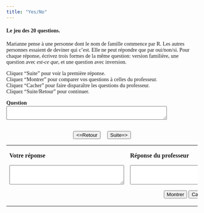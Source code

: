 ```yaml
---
title: "Yes/No"
---
```

<head>
  <style>
    body {
      font-family: Garamond, serif;
    }
  </style>
</head>

#### Le jeu des 20 questions.

Marianne pense à une personne dont le nom de famille commence par R. Les autres personnes essaient de deviner qui c'est. Elle ne peut répondre que par oui/non/si. Pour chaque réponse, écrivez trois formes de la même question: version familière, une question avec *est-ce que*, et une question avec inversion. \

Cliquez "Suite" pour voir la première réponse.\
Cliquez "Montrer" pour comparer vos questions à celles du professeur.\
Cliquez "Cacher" pour faire disparaître les questions du professeur.\
Cliquez "Suite/Retour" pour continuer.

 <form name="qbox" action="" method="post">
    <p>
      <b>Question</b><br />
      <textarea name="q" rows="2" wrap="virtual" cols="50"></textarea>
    </p>
    <center>
      <br>
      <button onClick="begin(-1)" type="button">&lt;=Retour</button>
      &nbsp; &nbsp;
      <button onClick="begin(1)" type="button">Suite=&gt;</button>
      <br />

    </center>
  </form>

  <table width="80%" border="0" align="center">
    <tbody>
      <tr>
        <td valign="top" width="236">
          <p>
            <b>Votre réponse</b>
          </p>
          <form name="Sinput" action="" method="post">
            <p>
              <textarea name="Content" rows="3" wrap="virtual" cols="35"></textarea>
            </p>
          </form>
        </td>
        <td valign="top" width="308">
          <p>
            <b>Réponse du professeur</b>
          </p>
          <form name="feedback" action="" method="post">
            <p>
              <textarea name="fb" rows="3" wrap="virtual" cols="35"></textarea>
            </p>
          </form>
          <form name="Check" action="" method="post">
            <center>
              <button onClick="checkAnswer()" type="button">Montrer</button>
              <button onClick="hideAnswer()" type="button">Cacher</button>
            </center>
          </form>
        </td>
      </tr>
    </tbody>
  </table>

<SCRIPT language=Javascript><!--//
//  This code is based on a script by Marmoe Soemarmo.  
//  Dan Beeby modified it and wrote the creation interface, JavaScripts, and Perl Scripts.
//  http://lang.swarthmore.edu/mellon -- dbeeby@haverford.edu.
//  Content by Alison Murray Levine, University of Virginia, alevine@virginia.edu.
//  You may borrow and modify these scripts, but please give credit where credit is due.
	var Question= new Array();
	var Answer= new Array();
//---------------------DATA--------------------

Question[1]="--Oui, c'est une femme.";Question[2]="--Oui, elle est vivante.";Question[3]="--Non, elle n'est pas chanteuse.";Question[4]="--Oui, c'est une femme politique.";Question[5]="--Non, elle n'est pas de droite.";Question[6]="--Si, elle est socialiste.";Question[7]="--Oui, elle s'appelle Ségolène Royal.";

Answer[1]="*Familier*: C'est une femme? *Est-ce que*: Est-ce que c'est une femme? *Inversion*: Est-ce une femme?";Answer[2]="*Familier*: Elle est vivante? *Est-ce que*: Est-ce qu'elle est vivante? *Inversion*: Est-elle vivante?";Answer[3]="*Familier*: Elle est chanteuse? *Est-ce que*: Est-ce qu'elle est chanteuse? *Inversion*: Est-elle chanteuse?";Answer[4]="*Familier*: C'est une femme politique? *Est-ce que*: Est-ce que c'est une femme politique? *Inversion*: Est-ce une femme politique?";Answer[5]="*Familier*: Elle est de droite? *Est-ce que*: Est-ce qu'elle est de droite? *Inversion*: Est-elle de droite?";Answer[6]="*Familier*: Elle n'est pas socialiste? *Est-ce que*: Est-ce qu'elle n'est pas socialiste? *Inversion*: N'est-elle pas socialiste?";Answer[7]="*Familier*: Elle s'appelle Ségolène Royal? *Est-ce que*: Est-ce qu'elle s'appelle Ségolène Royal? *Inversion*: S'appelle-t-elle Ségolène Royal?";

//-------------------END DATA-------------


  var NextQ = 0;
  var QN = 0;

  function begin(QN) {
    NextQ = NextQ + QN;
    if (Question[NextQ] == null) {
      alert("Il n’y a plus de questions. Cliquez sur suite/retour pour revoir les questions.");
    }
    document.feedback.fb.value = "";
    document.Sinput.Content.value = "";
    document.qbox.q.value = Question[NextQ];
  }

  function checkAnswer() {
    if (document.Sinput.Content.value === "") {
      document.feedback.fb.value = "Essayez de répondre à la question avant de voir la réponse du professeur.";
    } else {
      document.feedback.fb.value = Answer[NextQ];
    }
  }

  function hideAnswer() {
    document.feedback.fb.value = "";
  }
  //-->
</script>
